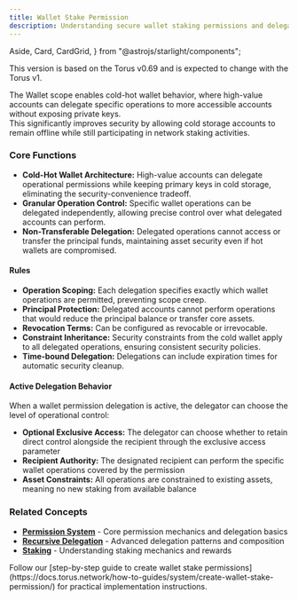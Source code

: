 ```yaml
---
title: Wallet Stake Permission
description: Understanding secure wallet staking permissions and delegation.
---
```


  Aside,
  Card,
  CardGrid,
} from "@astrojs/starlight/components";

<Aside type="note" title="Version notice">
This version is based on the Torus v0.69 and is expected to change with the Torus v1.
</Aside>

The Wallet scope enables cold-hot wallet behavior, where high-value accounts can delegate specific 
operations to more accessible accounts without exposing private keys.    
This significantly improves security by allowing cold storage accounts to remain offline while still participating in network staking activities.

### Core Functions

* **Cold-Hot Wallet Architecture:** High-value accounts can delegate operational permissions while keeping primary keys in cold storage, eliminating the security-convenience tradeoff.
* **Granular Operation Control:** Specific wallet operations can be delegated independently, allowing precise control over what delegated accounts can perform.
* **Non-Transferable Delegation:** Delegated operations cannot access or transfer the principal funds, maintaining asset security even if hot wallets are compromised.

#### Rules

* **Operation Scoping:** Each delegation specifies exactly which wallet operations are permitted, preventing scope creep.
* **Principal Protection:** Delegated accounts cannot perform operations that would reduce the principal balance or transfer core assets.
* **Revocation Terms:** Can be configured as revocable or irrevocable.
* **Constraint Inheritance:** Security constraints from the cold wallet apply to all delegated operations, ensuring consistent security policies.
* **Time-bound Delegation:** Delegations can include expiration times for automatic security cleanup.

#### Active Delegation Behavior

When a wallet permission delegation is active, the delegator can choose the level of operational control:

* **Optional Exclusive Access:** The delegator can choose whether to retain direct control alongside the recipient through the exclusive access parameter
* **Recipient Authority:** The designated recipient can perform the specific wallet operations covered by the permission
* **Asset Constraints:** All operations are constrained to existing assets, meaning no new staking from available balance  

### Related Concepts

- **[Permission System](https://docs.torus.network/explanations/system/permission-system/)** - Core permission mechanics and delegation basics
- **[Recursive Delegation](https://docs.torus.network/explanations/system/recursive-delegation/)** - Advanced delegation patterns and composition
- **[Staking](https://docs.torus.network/explanations/holders/staking/)** - Understanding staking mechanics and rewards

<Aside type="tip" title="Ready to Set Up Wallet Delegation?">
Follow our [step-by-step guide to create wallet stake permissions](https://docs.torus.network/how-to-guides/system/create-wallet-stake-permission/) for practical implementation instructions.
</Aside>
